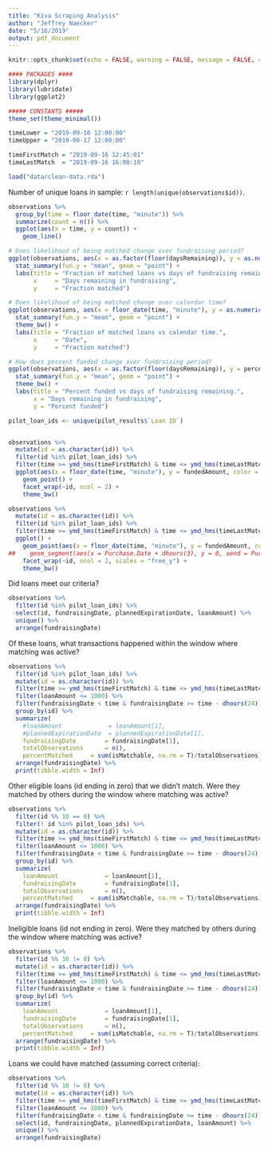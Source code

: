 ```yaml
---
title: "Kiva Scraping Analysis"
author: "Jeffrey Naecker"
date: "5/16/2019"
output: pdf_document
---
```


```r
knitr::opts_chunk$set(echo = FALSE, warning = FALSE, message = FALSE, ccache = TRUE)
```

```r
#### PACKAGES ####
library(dplyr)
library(lubridate)
library(ggplot2)

##### CONSTANTS #####
theme_set(theme_minimal())

timeLower = "2019-09-16 12:00:00"
timeUpper = "2019-09-17 12:00:00"

timeFirstMatch = "2019-09-16 12:45:01"
timeLastMatch  = "2019-09-16 16:00:10"

```

```r
load("data/clean-data.rda")
```

Number of unique loans in sample: `r length(unique(observations$id))`.

```r
observations %>%
  group_by(time = floor_date(time, "minute")) %>%
  summarize(count = n()) %>%
  ggplot(aes(x = time, y = count)) +
    geom_line()
```

```r
# Does likelihood of being matched change over fundraising period?
ggplot(observations, aes(x = as.factor(floor(daysRemaining)), y = as.numeric(isMatchable))) +
  stat_summary(fun.y = "mean", geom = "point") +
  labs(title = "Fraction of matched loans vs days of fundraising remaining.",
       x     = "Days remaining in fundraising",
       y     = "Fraction matched")
```

```r
# Does likelihood of being matched change over calendar time?
ggplot(observations, aes(x = floor_date(time, "minute"), y = as.numeric(isMatchable))) +
  stat_summary(fun.y = "mean", geom = "point") +
  theme_bw() +
  labs(title = "Fraction of matched loans vs calendar time.",
       x     = "Date",
       y     = "Fraction matched")
```


```r
# How does percent funded change over fundraising period?
ggplot(observations, aes(x = as.factor(floor(daysRemaining)), y = percentFunded)) +
  stat_summary(fun.y = "mean", geom = "point") +
  theme_bw() + 
  labs(title = "Percent funded vs days of fundraising remaining.",
       x = "Days remaining in fundraising",
       y = "Percent funded")
```

```r
pilot_loan_ids <- unique(pilot_results$`Loan ID`)


observations %>%
  mutate(id = as.character(id)) %>%
  filter(id %in% pilot_loan_ids) %>%
  filter(time >= ymd_hms(timeFirstMatch) & time <= ymd_hms(timeLastMatch)) %>%
  ggplot(aes(x = floor_date(time, "minute"), y = fundedAmount, color = isMatchable)) +
    geom_point() +
    facet_wrap(~id, ncol = 2) +
    theme_bw()
```

```r

observations %>%
  mutate(id = as.character(id)) %>%
  filter(id %in% pilot_loan_ids) %>%
  filter(time >= ymd_hms(timeFirstMatch) & time <= ymd_hms(timeLastMatch)) %>%
  ggplot() +
    geom_point(aes(x = floor_date(time, "minute"), y = fundedAmount, color = isMatchable)) +
##    geom_segment(aes(x = Purchase.Date + dhours(3), y = 0, xend = Purchase.Date + dhours(3), yend = You.Loaned), data = pilot_results, size = 1) +
    facet_wrap(~id, ncol = 2, scales = "free_y") +
    theme_bw()
```

Did loans meet our criteria?

```r
observations %>%
  filter(id %in% pilot_loan_ids) %>% 
  select(id, fundraisingDate, plannedExpirationDate, loanAmount) %>%
  unique() %>%
  arrange(fundraisingDate)
```


Of these loans, what transactions happened within the window where matching was active?
```r

observations %>%
  filter(id %in% pilot_loan_ids) %>%
  mutate(id = as.character(id)) %>%
  filter(time >= ymd_hms(timeFirstMatch) & time <= ymd_hms(timeLastMatch)) %>%
  filter(loanAmount <= 1000) %>%
  filter(fundraisingDate < time & fundraisingDate >= time - dhours(24)) %>%
  group_by(id) %>%
  summarize(
    #loanAmount             = loanAmount[1],
    #plannedExpirationDate  = plannedExpirationDate[1],
    fundraisingDate        = fundraisingDate[1],
    totalObservations      = n(),
    percentMatched     = sum(isMatchable, na.rm = T)/totalObservations) %>%
  arrange(fundraisingDate) %>%
  print(tibble.width = Inf)
```



Other eligible loans (id ending in zero) that we didn't match. Were they matched by others during the window where matching was active?
```r
observations %>%
  filter(id %% 10 == 0) %>%
  filter(! id %in% pilot_loan_ids) %>%
  mutate(id = as.character(id)) %>%
  filter(time >= ymd_hms(timeFirstMatch) & time <= ymd_hms(timeLastMatch)) %>%
  filter(loanAmount <= 1000) %>%
  filter(fundraisingDate < time & fundraisingDate >= time - dhours(24)) %>%
  group_by(id) %>%
  summarize(
    loanAmount             = loanAmount[1],
    fundraisingDate        = fundraisingDate[1],
    totalObservations      = n(),
    percentMatched     = sum(isMatchable, na.rm = T)/totalObservations) %>%
  arrange(fundraisingDate) %>%
  print(tibble.width = Inf)
```




Ineligible loans (id not ending in zero). Were they matched by others during the window where matching was active?

```r
observations %>%
  filter(id %% 10 != 0) %>%
  mutate(id = as.character(id)) %>%
  filter(time >= ymd_hms(timeFirstMatch) & time <= ymd_hms(timeLastMatch)) %>%
  filter(loanAmount <= 1000) %>%
  filter(fundraisingDate < time & fundraisingDate >= time - dhours(24)) %>%
  group_by(id) %>%
  summarize(
    loanAmount             = loanAmount[1],
    fundraisingDate        = fundraisingDate[1],
    totalObservations      = n(),
    percentMatched     = sum(isMatchable, na.rm = T)/totalObservations) %>%
  arrange(fundraisingDate) %>%
  print(tibble.width = Inf)
```



Loans we could have matched (assuming correct criteria):

```r
observations %>%
  filter(id %% 10 != 0) %>%
  mutate(id = as.character(id)) %>%
  filter(time >= ymd_hms(timeFirstMatch) & time <= ymd_hms(timeLastMatch)) %>%
  filter(loanAmount <= 1000) %>%
  filter(fundraisingDate < time & fundraisingDate >= time - dhours(24)) %>%
  select(id, fundraisingDate, plannedExpirationDate, loanAmount) %>%
  unique() %>%
  arrange(fundraisingDate)
```


